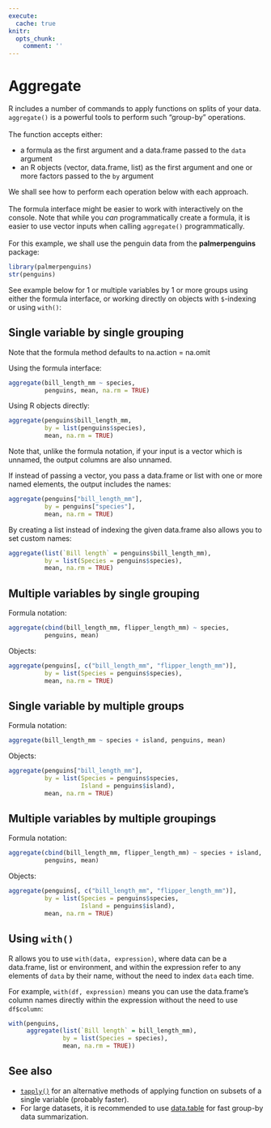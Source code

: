 ```yaml
---
execute:
  cache: true
knitr:
  opts_chunk: 
    comment: ''
---
```

# Aggregate {#sec-aggregate}

R includes a number of commands to apply functions on splits of your data.
`aggregate()` is a powerful tools to perform such "group-by" operations.
<br><br>
The function accepts either:

- a formula as the first argument and a data.frame passed to the `data` argument
- an R objects (vector, data.frame, list) as the first argument and one or more factors passed to the `by` argument 

We shall see how to perform each operation below with 
each approach. 
<br><br>
The formula interface might be easier to work with 
interactively on the console. 
Note that while you *can* programmatically create a formula, it is easier to use
vector inputs when calling `aggregate()` programmatically. 
<br><br>
For this example, we shall use the penguin data from the **palmerpenguins**
package:

```r
library(palmerpenguins)
str(penguins)
```

See example below for 1 or multiple variables by 1 or more groups using either 
the formula interface, or working directly on objects with `$`-indexing or 
using `with()`:

## Single variable by single grouping

Note that the formula method defaults to na.action = na.omit

Using the formula interface:

```r
aggregate(bill_length_mm ~ species,
          penguins, mean, na.rm = TRUE)
```

Using R objects directly:

```r
aggregate(penguins$bill_length_mm,
          by = list(penguins$species),
          mean, na.rm = TRUE)
```

Note that, unlike the formula notation, if your input is a vector which is
unnamed, the output columns are also unnamed.

If instead of passing a vector, you pass a data.frame or list with one or more
named elements, the output includes the names:

```r
aggregate(penguins["bill_length_mm"],
          by = penguins["species"],
          mean, na.rm = TRUE)
```

By creating a list instead of indexing the given data.frame also allows you to 
set custom names:

```r
aggregate(list(`Bill length` = penguins$bill_length_mm),
          by = list(Species = penguins$species),
          mean, na.rm = TRUE)
```

## Multiple variables by single grouping

Formula notation:

```r
aggregate(cbind(bill_length_mm, flipper_length_mm) ~ species,
          penguins, mean)
```

Objects:

```r
aggregate(penguins[, c("bill_length_mm", "flipper_length_mm")],
          by = list(Species = penguins$species),
          mean, na.rm = TRUE)
```

## Single variable by multiple groups

Formula notation:

```r
aggregate(bill_length_mm ~ species + island, penguins, mean)
```

Objects:

```r
aggregate(penguins["bill_length_mm"],
          by = list(Species = penguins$species, 
                    Island = penguins$island),
          mean, na.rm = TRUE)
```

## Multiple variables by multiple groupings

Formula notation:

```r
aggregate(cbind(bill_length_mm, flipper_length_mm) ~ species + island,
          penguins, mean)
```

Objects:

```r
aggregate(penguins[, c("bill_length_mm", "flipper_length_mm")],
          by = list(Species = penguins$species, 
                    Island = penguins$island),
          mean, na.rm = TRUE)
```

## Using `with()`

R allows you to use `with(data, expression)`, where data can be a data.frame,
list or environment, and within the expression refer to any elements of `data`
by their name, without the need to index `data` each time.

For example, `with(df, expression)` means you can use the data.frame's
column names directly within the expression without the need to use `df$column`:

```r
with(penguins,
     aggregate(list(`Bill length` = bill_length_mm),
               by = list(Species = species),
               mean, na.rm = TRUE))
```

## See also

- [`tapply()`](LoopFunctions.qmd#tapply) for an alternative methods of applying function on 
subsets of a single variable (probably faster).
- For large datasets, it is recommended to use [data.table](DataTable.qmd) for 
fast group-by data summarization.
